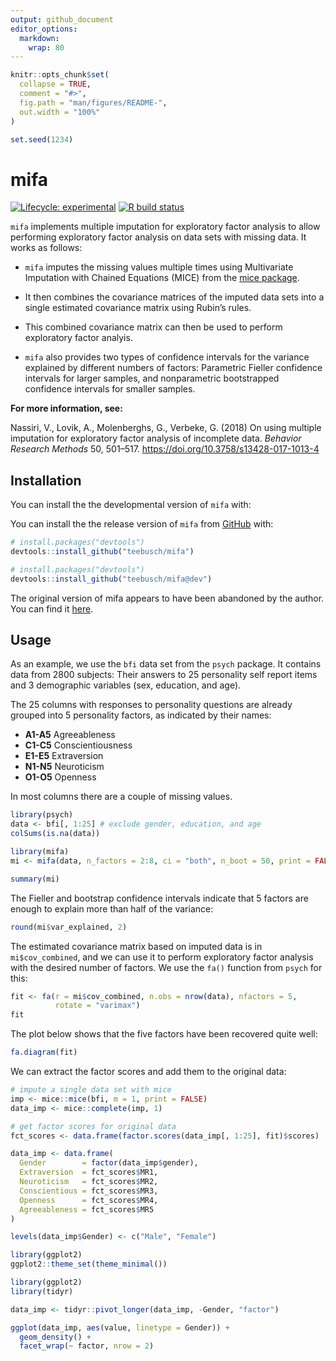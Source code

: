 ```yaml
---
output: github_document
editor_options: 
  markdown: 
    wrap: 80
---
```


<!-- README.md is generated from README.Rmd. Please edit that file -->

```r
knitr::opts_chunk$set(
  collapse = TRUE,
  comment = "#>",
  fig.path = "man/figures/README-",
  out.width = "100%"
)

set.seed(1234)
```

# mifa

<!-- badges: start -->

[![Lifecycle: experimental](https://img.shields.io/badge/lifecycle-experimental-orange.svg)](https://www.tidyverse.org/lifecycle/#experimental)
[![R build status](https://github.com/teebusch/mifa/workflows/R-CMD-check/badge.svg)](https://github.com/teebusch/mifa/actions)
<!-- badges: end -->

`mifa` implements multiple imputation for exploratory factor analysis to allow
performing exploratory factor analysis on data sets with missing data. It works
as follows:


* `mifa` imputes the missing values multiple times using Multivariate
Imputation with Chained Equations (MICE) from the [mice package](https://amices.org/mice/).

* It then combines the covariance matrices of the imputed data sets into a single
estimated covariance matrix using Rubin's rules. 

* This combined covariance matrix can then be used to perform exploratory factor 
analyis.

* `mifa` also provides two types of confidence intervals for the
variance explained by different numbers of factors: Parametric Fieller 
confidence intervals for larger samples, and nonparametric bootstrapped 
confidence intervals for smaller samples.

**For more information, see:**

Nassiri, V., Lovik, A., Molenberghs, G., Verbeke, G. (2018) On using multiple 
imputation for exploratory factor analysis of incomplete data. 
*Behavior Research Methods* 50, 501–517. 
<https://doi.org/10.3758/s13428-017-1013-4>

## Installation

You can install the the developmental version of `mifa` with:

You can install the the release version of `mifa` from
[GitHub](https://github.com/teebusch/mifa) with:

```r
# install.packages("devtools")
devtools::install_github("teebusch/mifa")
```

```r
# install.packages("devtools")
devtools::install_github("teebusch/mifa@dev")
```

The original version of mifa appears to have been abandoned by the author. 
You can find it [here](https://github.com/vahidnassiri/mifa).


## Usage

As an example, we use the `bfi` data set from the `psych` package. It contains 
data from 2800 subjects: Their answers to 25 personality self report items and 
3 demographic variables (sex, education, and age). 

The 25 columns with responses to personality questions are already grouped into 
5 personality factors, as indicated by their names:

* **A1-A5** Agreeableness
* **C1-C5** Conscientiousness
* **E1-E5** Extraversion
* **N1-N5** Neuroticism
* **O1-O5** Openness

In most columns there are a couple of missing values.

```r
library(psych)
data <- bfi[, 1:25] # exclude gender, education, and age
colSums(is.na(data))
```


```r

library(mifa)
mi <- mifa(data, n_factors = 2:8, ci = "both", n_boot = 50, print = FALSE)

summary(mi)
```

The Fieller and bootstrap confidence intervals indicate that 5 factors are 
enough to explain more than half of the variance:

```r
round(mi$var_explained, 2)
```

 
The estimated covariance matrix based on imputed data is in `mi$cov_combined`, 
and we can use it to perform exploratory factor analysis with the desired number
of factors. We use the `fa()` function from `psych` for this:

```r
fit <- fa(r = mi$cov_combined, n.obs = nrow(data), nfactors = 5, 
          rotate = "varimax")
fit
```

The plot below shows that the five factors have been recovered quite well:

```r
fa.diagram(fit)
```
We can extract the factor scores and add them to the original data:

```r

# impute a single data set with mice
imp <- mice::mice(bfi, m = 1, print = FALSE)
data_imp <- mice::complete(imp, 1)

# get factor scores for original data
fct_scores <- data.frame(factor.scores(data_imp[, 1:25], fit)$scores)

data_imp <- data.frame(
  Gender        = factor(data_imp$gender),
  Extraversion  = fct_scores$MR1,
  Neuroticism   = fct_scores$MR2,
  Conscientious = fct_scores$MR3,
  Openness      = fct_scores$MR4,
  Agreeableness = fct_scores$MR5
)

levels(data_imp$Gender) <- c("Male", "Female")
```

```r
library(ggplot2)
ggplot2::theme_set(theme_minimal())
```

```r
library(ggplot2)
library(tidyr)

data_imp <- tidyr::pivot_longer(data_imp, -Gender, "factor")

ggplot(data_imp, aes(value, linetype = Gender)) +
  geom_density() +
  facet_wrap(~ factor, nrow = 2)
```
